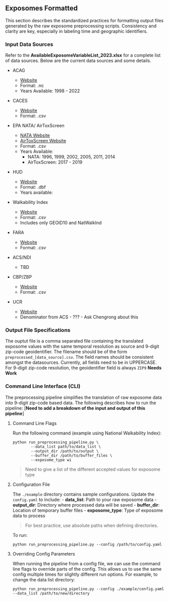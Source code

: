 
## Exposomes Formatted
This section describes the standardized practices for formatting output files generated by the raw exposome preprocessing scripts. Consistency and clarity are key, especially in labeling time and geographic identifiers.

### Input Data Sources
Refer to the **AvailableExposomeVariableList_2023.xlsx** for a complete list of data sources. Below are the current data sources and some details.

- ACAG
    - [Website]()
    - Format: .nc
    - Years Available: 1998 - 2022

- CACES
    - [Website]()
    - Format: .csv

- EPA NATA/ AirToxScreen
    - [NATA Website]()
    - [AirToxScreen Website]()
    - Format: .csv
    - Years Available:
        - NATA: 1996, 1999, 2002, 2005, 2011, 2014
        - AirToxScreen: 2017 - 2019
    
- HUD
    - [Website]()
    - Format: .dbf
    - Years available:

- Walkability Index
    - [Website]()
    - Format: .csv
    - Includes only GEOID10 and NatWalkInd

- FARA
    - [Website]()
    - Format: .csv

- ACS/NDI
    - TBD

- CBP/ZBP
    - [Website]()
    - Format: .csv

- UCR
    - [Website]()
    - Denominator from ACS - ??? - Ask Chengrong about this

### Output File Specifications
The ouptut file is a comma separated file containing the translated exposome values with the same temporal resolution as source and 9-digit zip-code geoidentifier. The filename should be of the form `preprocessed_[data_source].csv`. The field names should be consistent amongst the datasources. Currently, all fields need to be in UPPERCASE. For 9-digit zip-code resolution, the geoidentifier field is always `ZIP9`
__Needs Work__


### Command Line Interface (CLI)
The preprocessing pipeline simplifies the translation of raw exposome data into 9-digit zip-code based data. The following describes how to run the pipeline: [__Need to add a breakdown of the input and output of this pipeline__]

1. Command Line Flags

    Run the following command (example using National Walkability Index):
    ```
    python run_preprocessing_pipeline.py \
            --data_list path/to/data_list \
            --output_dir /path/to/output \
            --buffer_dir /path/to/buffer_files \
            --exposome_type wi
    ```
    > Need to give a list of the different accepted values for exposome type

2. Configuration File

    The `./example` directory contains sample configurations. Update the `config.yaml` to include:
        - __data_list__: Path to your raw exposome data
        - __output_dir__: Directory where processed data will be saved
        - __buffer_dir__: Location of temporary buffer files
        - __exposome_type__: Type of exposome data to process

    > For best practice, use absolute paths when defining directories.

    To run:
    ```
    python run_preprocessing_pipeline.py --config /path/to/config.yaml
    ```

3. Overriding Config Parameters

    When running the pipeline from a config file, we can use the command line flags to override parts of the config. This allows us to use the same config multiple times for slightly different run options.
    For example, to change the data list directory:

    ```
    python run_preprocessing_pipeline.py --config ./example/config.yaml --data_list /path/to/new/directory
    ```